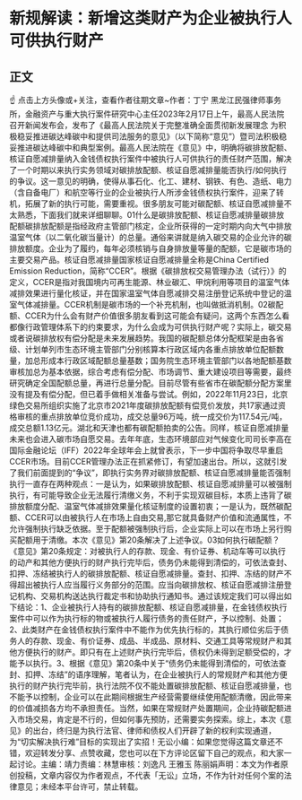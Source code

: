 # 新规解读：新增这类财产为企业被执行人可供执行财产
## 正文
☝ 点击上方头像或+关注，查看作者往期文章~作者：丁宁 黑龙江民强律师事务所，金融资产与重大执行案件研究中心主任2023年2月17日上午，最高人民法院召开新闻发布会，发布了《最高人民法院关于完整准确全面贯彻新发展理念 为积极稳妥推进碳达峰碳中和提供司法服务的意见》（以下简称“意见”）暨司法积极稳妥推进碳达峰碳中和典型案例。最高人民法院在《意见》中，明确将碳排放配额、核证自愿减排量纳入金钱债权执行案件中被执行人可供执行的责任财产范围，解决了一个时期以来执行实务领域对碳排放配额、核证自愿减排量能否执行/如何执行的争议。这一意见的明确，使得从事石化、化工、建材、钢铁、有色、造纸、电力（含自备电厂）和航空等行业的企业被执行人所涉金钱债权执行案件，迎来了转机，拓展了新的执行可能，需要重视。很多朋友可能对碳配额、核证自愿减排量不太熟悉，下面我们就来详细聊聊。01什么是碳排放配额、核证自愿减排量碳排放配额碳排放配额是指经政府主管部门核定，企业所获得的一定时期内向大气中排放温室气体（以二氧化碳当量计）的总量。通俗来讲就是纳入碳交易的企业允许的碳排放额度。企业为了履约，每年必须核销与自身排放量等量的配额，它是碳市场的主要交易产品。核证自愿减排量国家核证自愿减排量全称是China Certified Emission Reduction，简称“CCER”。根据《碳排放权交易管理办法（试行）》的定义，CCER是指对我国境内可再生能源、林业碳汇、甲烷利用等项目的温室气体减排效果进行量化核证，并在国家温室气体自愿减排交易注册登记系统中登记的温室气体减排量。CCER机制是碳市场的一个补充机制，也叫做抵消机制。02碳配额、CCER为什么会有财产价值很多朋友看到这可能会有疑问，这两个东西怎么看都像行政管理体系下的约束要求，为什么会成为可供执行财产呢？实际上，碳交易或者说碳排放权有偿分配是未来发展趋势。我国的碳配额总体分配框架是由各省级、计划单列市生态环境主管部门分别核算本行政区域内各重点排放单位配额数量，加总形成本行政区域配额总量基数；国务院生态环境主管部门以各地配额基数审核加总为基本依据，综合考虑有偿分配、市场调节、重大建设项目等需要，最终研究确定全国配额总量，再进行总量分配。目前尽管有些省市在碳配额分配方案里没有提及有偿分配，但已着手做相关准备与尝试。例如，2022年11月23日，北京绿色交易所组织实施了北京市2021年度碳排放配额有偿竞价发放，共17家通过资格审核的重点排放单位竞价成功，成交总量96万吨，统一成交价为117.54元/吨，成交总额1.13亿元。湖北和天津也都有碳配额拍卖的公告。同样，核证自愿减排量未来也会进入碳市场自愿交易。去年年底，生态环境部应对气候变化司司长李高在国际金融论坛（IFF）2022年全球年会上就曾表示，下一步中国将争取尽早重启CCER市场。目前CCER管理办法正在抓紧修订，有望加速出台。所以，这就引发了我们前面提到的“争议”，即执行实务界对碳排放配额、核证自愿减排量能否强制执行一直存在两种观点：一是认为，如果碳排放配额、核证自愿减排量可以被强制执行，有可能导致企业无法履行清缴义务，不利于实现双碳目标，本质上违背了碳排放额度分配、温室气体减排效果量化核证制度的设置初衷；一是认为，既然碳配额、CCER可以由被执行人在市场上自由交易,那它就具备财产价值和流通属性，不允许强制执行缺乏依据。至于配额被强制执行后，企业实际上可以在市场上另行购买配额用于清缴。本次《意见》第20条解决了上述争议。03如何执行碳配额？《意见》第20条规定：对被执行人的存款、现金、有价证券、机动车等可以执行的动产和其他方便执行的财产执行完毕后，债务仍未能得到清偿的，可依法查封、扣押、冻结被执行人的碳排放配额、核证自愿减排量。查封、扣押、冻结的财产不得超出被执行人应当履行义务部分的范围。应当向碳排放权、核证自愿减排注册登记机构、交易机构送达执行裁定书和协助执行通知书。通过该规定我们可以得出如下结论：1、企业被执行人持有的碳排放配额、核证自愿减排量，在金钱债权执行案件中可以作为执行标的物或被执行人履行债务的责任财产，予以控制、处置；2、此类财产在金钱债权执行案件中不能作为优先执行标的，其执行顺位劣后于债务人的存款、现金、有价证券、成品、半成品、原材料、交通工具等常规财产和其他方便执行的财产。即只有在上述财产执行完毕后，债权仍未得到足额受偿的，才能予以执行。3、根据《意见》第20条中关于“债务仍未能得到清偿的，可依法查封、扣押、冻结”的语序理解，笔者认为，在企业被执行人的常规财产和其他方便执行的财产执行完毕前，执行法院不仅不能处置碳排放配额、核证自愿减排量，也不能予以控制，企业可以在此期间根据生产经营需要继续使用配额清缴，因此带来的价值减损各方均不承担责任。当然，如果在常规财产处置期间，企业持碳配额进入市场交易，肯定是不行的，但如何事先预防，还需要实务探索。综上，本次《意见》的出台，终归是为执行法官、律师和债权人们开辟了新的权利实现通道，为“切实解决执行难”目标的实现出了实招！无讼小编：如果您觉得这篇文章还不错，欢迎转发分享、点赞收藏，您也可以在下方评论区留下自己的观点，和大家一起讨论。主编：靖力责编：林慧审核：刘逸凡 王雅玉 陈丽娟声明：本文为作者原创投稿，文章内容仅为作者观点，不代表「无讼」立场，不作为针对任何个案的法律意见；未经本平台许可，禁止转载。